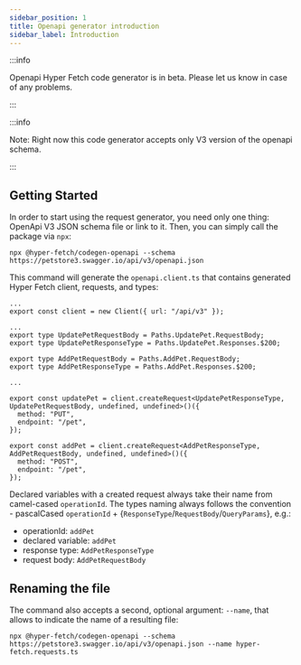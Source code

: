 ```yaml
---
sidebar_position: 1
title: Openapi generator introduction
sidebar_label: Introduction
---
```


:::info

Openapi Hyper Fetch code generator is in beta. Please let us know in case of any problems.

:::

:::info

Note: Right now this code generator accepts only V3 version of the openapi schema.

:::


## Getting Started

In order to start using the request generator, you need only one thing: OpenApi V3 JSON schema file or link to it. Then,
you can simply call the package via `npx`:

```tsx
npx @hyper-fetch/codegen-openapi --schema https://petstore3.swagger.io/api/v3/openapi.json
```

This command will generate the `openapi.client.ts` that contains generated Hyper Fetch client, requests, and types:

```tsx
...
export const client = new Client({ url: "/api/v3" });

...
export type UpdatePetRequestBody = Paths.UpdatePet.RequestBody;
export type UpdatePetResponseType = Paths.UpdatePet.Responses.$200;

export type AddPetRequestBody = Paths.AddPet.RequestBody;
export type AddPetResponseType = Paths.AddPet.Responses.$200;

...

export const updatePet = client.createRequest<UpdatePetResponseType, UpdatePetRequestBody, undefined, undefined>()({
  method: "PUT",
  endpoint: "/pet",
});

export const addPet = client.createRequest<AddPetResponseType, AddPetRequestBody, undefined, undefined>()({
  method: "POST",
  endpoint: "/pet",
});

```

Declared variables with a created request always take their name from camel-cased `operationId`.
The types naming always follows the convention - pascalCased `operationId` + {`ResponseType`/`RequestBody`/`QueryParams`}, e.g.:

- operationId: `addPet`
- declared variable: `addPet`
- response type: `AddPetResponseType`
- request body: `AddPetRequestBody`

## Renaming the file

The command also accepts a second, optional argument: `--name`, that allows to indicate the name of a resulting file:

```tsx
npx @hyper-fetch/codegen-openapi --schema https://petstore3.swagger.io/api/v3/openapi.json --name hyper-fetch.requests.ts
```
